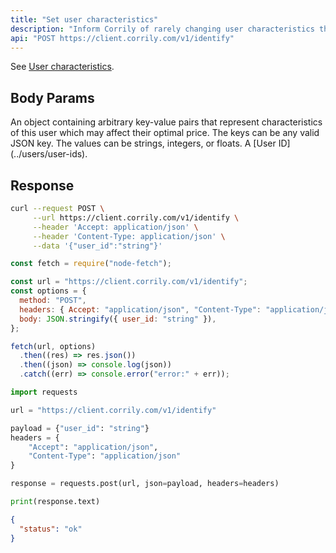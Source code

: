 ```yaml
---
title: "Set user characteristics"
description: "Inform Corrily of rarely changing user characteristics that it should take into consideration when creating an optimized price for this customer."
api: "POST https://client.corrily.com/v1/identify"
---
```


See [User characteristics](../users/user-characteristics).

## Body Params

<Param body="features" required type="object">
  An object containing arbitrary key-value pairs that represent characteristics
  of this user which may affect their optimal price. The keys can be any valid
  JSON key. The values can be strings, integers, or floats.
</Param>

<Param body="user_id" type="string" required>
  A [User ID](../users/user-ids).
</Param>

## Response

<ResponseField name="status" type="string" />

<RequestExample>

```bash Bash
curl --request POST \
     --url https://client.corrily.com/v1/identify \
     --header 'Accept: application/json' \
     --header 'Content-Type: application/json' \
     --data '{"user_id":"string"}'
```

```js Node
const fetch = require("node-fetch");

const url = "https://client.corrily.com/v1/identify";
const options = {
  method: "POST",
  headers: { Accept: "application/json", "Content-Type": "application/json" },
  body: JSON.stringify({ user_id: "string" }),
};

fetch(url, options)
  .then((res) => res.json())
  .then((json) => console.log(json))
  .catch((err) => console.error("error:" + err));
```

```python Python
import requests

url = "https://client.corrily.com/v1/identify"

payload = {"user_id": "string"}
headers = {
    "Accept": "application/json",
    "Content-Type": "application/json"
}

response = requests.post(url, json=payload, headers=headers)

print(response.text)
```

</RequestExample>

<ResponseExample>

```json Example
{
  "status": "ok"
}
```

</ResponseExample>
